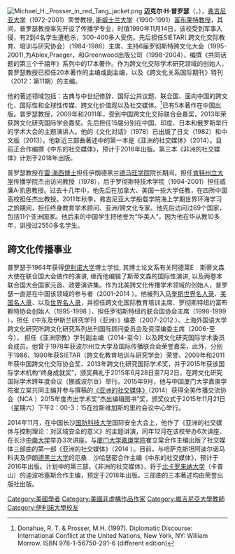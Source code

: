 [[File:Michael_H._Prosser_in_red_Tang_jacket.png|thumb]]
'''迈克尔·H·普罗瑟'''（{{lang-en|[[Michael_H._Prosser|Michael H. Prosser]]}}，{{bd|1936年|3月29日}}），[[弗吉尼亚大学|弗吉尼亚大学]]（1972-2001）荣誉教授, [[斯威士兰大学|斯威士兰大学]]（1990-1991）[[富布莱特教授|富布莱特教授]]，其间，普罗瑟教授率先开设了传播学专业，时值1990年11月14日，该校受到军事入侵，有2到4名学生遭枪杀，300-400多人受伤。先后担任SIETAR( 跨文化交际教育、培训与研究协会）（1984-1986）主席、主持6届罗彻斯特跨文化大会（1995-2001),为Ablex,Praeger，和Greenwood出版公司（1998-2004），编撰《共同话题的第三个千禧年》系列中的17本著作。作为跨文化交际学术研究领域的创始人，普罗瑟教授已担任20本著作的主编或副主编，以及《跨文化关系国际期刊》特刊（2012：第11期）的主编。


他的著述领域包括：古典与中世纪修辞、国际公共议题、联合国、面向中国的跨文化、国际性和全球性传媒、跨文化价值观以及社交媒体。<ref>Donahue, R. T. & Prosser, M.H. (1997). Diplomatic Discourse: International Conflict at the United Nations, New York, NY: William Morrow. ISBN 978-1-56750-291-6 (different edition)</ref>已有5本著作在中国出版。普罗瑟教授，2009年和2011年，受到中国跨文化交际联合会嘉奖，2013年荣获跨文化研究国际学会嘉奖。先后担任15届分别在中国、印度、日本和俄罗斯举行的学术大会的主题演讲人。他的《文化对话》（1978）已出版了日文（1982）和中文版（2013）。他新近三部曲著述中的第一本是《亚洲的社交媒体》（2014）。目前正合作编撰《中东的社交媒体》，预计于2016年出版。第三本《非洲的社交媒体》计划于2018年出版。


普罗瑟教授在[[雷·海西博士|雷·海西博士]]担任伊朗德黑兰[[德马旺学院|德马旺学院]]院长期间，担任[[肯特州立大学|肯特州立大学]]传播学院杰出访问教授（1978），后于罗彻斯特技术学院（1994-2001）担任威廉A·凯恩教授。过去十几年中，他先后在加拿大、美国一些大学任教，在四所中国高校担任杰出教授。2011年秋季，弗吉尼亚大学船载学院海上学期世界环海学习之旅期间，担任终身教育学术顾问、亚洲/跨文化专家。他先后访问过69个国家，包括11个亚洲国家。他后来的中国学生把他誉为“华美人”，因为他在华从教10多年，讲授过2550多名学生。

==跨文化传播事业==
普罗瑟于1964年获得[[伊利诺大学|伊利诺大学]]博士学位, 其博士论文系有关阿德莱E﹒斯蒂文森大使在联合国大会做作的演讲, 继而他编辑了斯蒂文森的国际性演讲, 以及两卷本联合国大会国家元首、政要演讲集。作为北美跨文化传播学术领域的创始人，普罗瑟一直是在中国该领域的参与者（2001-2014 ）。他被列入[[马奎斯世界名人录|马奎斯世界名人录]]、[[美国名人录|美国名人录]]、以及[[世界名人录|世界名人录]]，并担任跨文化国际教育培训主席、罗彻斯特纽约富布赖特协会创始人（1995-1998 ）、担任罗彻斯特纽约联合国协会主席（1998-1999 ），担任《中东及伊斯兰研究学刊（亚洲）》编委（2007-2012 ）、上海外国语大学跨文化研究所跨文化研究系列丛刊国际顾问委员会及资深编委主席（2006-至今）， 担任《亚洲宗教》学刊副主编（2014-至今）以及跨文化研究国际学术委员会成员。他曾于1978年获波尔州立大学及国际传播联合会荣誉嘉奖，此外，分别于1986、1990年获SIETAR（跨文化教育培训与研究学会）荣誉、2009年和2011年获中国跨文化交际协会奖、2013年跨文化研究国际学术奖，并于2015年获该国际学术机构“终身成就奖”，颁奖典礼于2015年6月28日至7月2日，在跨文化研究国际学术跨年度会议（挪威波尔亘）举行。2015年9月，他与中国厦门大学嘉庚学院崔立棠共同主编并参与撰稿的[[《亚洲的社交媒体》|《亚洲的社交媒体》]]（2014）获得全美传播交流协会（NCA ）2015年度杰出学术奖“杰出编辑图书”奖，颁奖仪式于2015年11月21日（星期六）下午2：00-3：15在拉斯维加斯的里约会议中心举行。

2014年11月，在中国长沙[[国防科技大学|国防科技大学]]国际安全大会上，他作了《亚洲的社交媒体与控制理论：对区域安全的意义》的主题讲演，同年12月在该校举办6次讲座、在长沙[[中南大学|中南大学]]举办3次讲座。与[[厦门大学嘉庚学院|厦门大学嘉庚学院]]崔立棠合作主编出版了社交媒体三部曲的第一部《亚洲的社交媒体》（2014 ）。目前，与哈萨克斯坦阿迪尔诺马科夫及伊朗[[德黑兰大学|德黑兰大学]]的厄桑﹒沙哈瑟密合作主编《中东的社交媒体》，预计于2016年出版。计划中的第三部，《非洲的社交媒体》，将于[[北卡罗来纳大学|北卡罗来纳大学]]（卡普山）的迪波哈塞斯合作主编，预定于2018年出版。三部曲的三本著述均由荣誉出版社出版。


{{DEFAULTSORT:Prosser, Michael H.}}
[[Category:美國學者|Category:美國學者]]
[[Category:美國非虛構作品作家|Category:美國非虛構作品作家]]
[[Category:維吉尼亞大學教師|Category:維吉尼亞大學教師]]
[[Category:伊利諾大學校友|Category:伊利諾大學校友]]